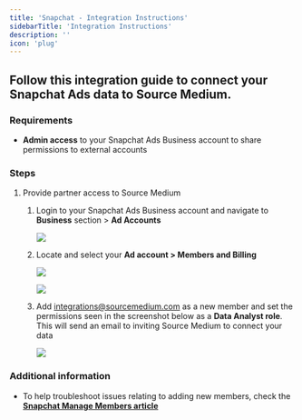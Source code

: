 ```yaml
---
title: 'Snapchat - Integration Instructions'
sidebarTitle: 'Integration Instructions'
description: ''
icon: 'plug'
---
```


## Follow this integration guide to connect your Snapchat Ads data to Source Medium.

### **Requirements**

- **Admin access** to your Snapchat Ads Business account to share permissions to external accounts

### **Steps**

1. Provide partner access to Source Medium
    1. Login to your Snapchat Ads Business account and navigate to **Business** section > **Ad Accounts** 
        
        ![](/images/article-imgs/snapchat-integration/Untitled.png)
        
    2. Locate and select your **Ad account > Members and Billing** 
        
        ![](/images/article-imgs/snapchat-integration/Untitled1.png)
        
        ![](/images/article-imgs/snapchat-integration/Untitled2.png)
        
    3. Add integrations@sourcemedium.com as a new member and set the permissions seen in the screenshot below as a **Data Analyst role**. This will send an email to inviting Source Medium to connect your data
        
        ![](/images/article-imgs/snapchat-integration/Untitled3.png)
        

### Additional information

- To help troubleshoot issues relating to adding new members, check the **[Snapchat Manage Members article](https://businesshelp.snapchat.com/s/article/manage-members?language=en_US)**